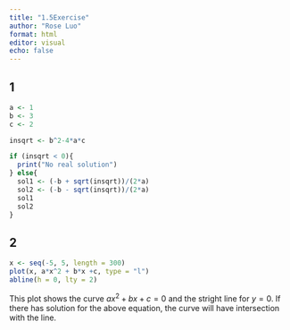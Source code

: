 ```yaml
---
title: "1.5Exercise"
author: "Rose Luo"
format: html
editor: visual
echo: false
---
```


## 1

```r
a <- 1
b <- 3
c <- 2

insqrt <- b^2-4*a*c

if (insqrt < 0){
  print("No real solution")
} else{
  sol1 <- (-b + sqrt(insqrt))/(2*a)
  sol2 <- (-b - sqrt(insqrt))/(2*a)
  sol1
  sol2
}
```

## 2

```r
x <- seq(-5, 5, length = 300)
plot(x, a*x^2 + b*x +c, type = "l")
abline(h = 0, lty = 2)
```

This plot shows the curve $ax^2+bx+c=0$ and the stright line for $y=0$. If there has solution for the above equation, the curve will have intersection with the line.
